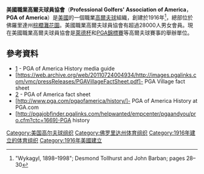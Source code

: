 {{Infobox Sports league
| title          = 美國職業高爾夫球員協會
| current_season = 
| last_season =
| logo           = 
| caption        =
| Formerly       =
| sport          = [[高爾夫球|高爾夫球]]
| founded        = {{start date and age|1916|4|10}}
| fame           =
| motto          = ''Serving the Members and Growing the Game''
| inaugural      = 1916年（{{Years or months ago|1916}}）
| teams          =
| country        = [[美國|美國]]
| venue          = 
| champion       = 
| most_champs    =  
| qualification  =
| headquarters   = [[棕櫚灘花園|棕櫚灘花園]]
| folded         =
| website        = [http://www.pga.com PGA.com]
| singles        =
| ceo            = Seth Waugh
| President      = Suzy Whaley
| TV             = 
| related_comps  =
| Founder        = {{le|羅德曼·瓦納梅克|Rodman Wanamaker}}
}}
'''美國職業高爾夫球員協會'''（'''Professional Golfers' Association of America'''，'''PGA of America'''）是[[美國|美國]]的一個職業[[高爾夫球|高爾夫球]]組織，創建於1916年<ref>"Wykagyl, 1898–1998"; Desmond Tollhurst and John Barban; pages 28–30</ref>，總部位於佛羅里達州[[棕櫚灘花園|棕櫚灘花園]]。美國職業高爾夫球員協會有超過28000人男女會員。現在美國職業高爾夫球員協會是[[萊德杯|萊德杯]]和[[PGA錦標賽|PGA錦標賽]]等高爾夫球賽事的舉辦單位。

==參考資料==
{{reflist}}
*[https://web.archive.org/web/20110724004810/http://images.pgalinks.com/vmc/pressReleases/09History.pdf] - PGA of America History media guide
*[https://web.archive.org/web/20110724004934/http://images.pgalinks.com/vmc/pressReleases/PGAVillageFactSheet.pdf]- PGA Village fact sheet
*[https://web.archive.org/web/20110724004959/http://images.pgalinks.com/vmc/pressReleases/PGAFactSheet.pdf] - PGA of America fact sheet
*[http://www.pga.com/pgaofamerica/history/]- PGA of America History at PGA.com
*[http://pgajobfinder.pgalinks.com/helpwanted/empcenter/pgaandyou/pro.cfm?ctc=1669]-PGA history

[[Category:美国高尔夫球组织|Category:美国高尔夫球组织]]
[[Category:佛罗里达州体育组织|Category:佛罗里达州体育组织]]
[[Category:1916年建立的体育组织|Category:1916年建立的体育组织]]
[[Category:1916年美國建立|Category:1916年美國建立]]